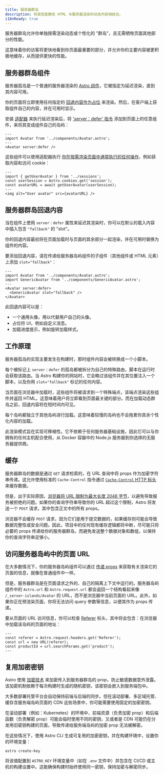 ```yaml
---
title: 服务器群岛
description: 将高性能静态 HTML 与服务器渲染的动态内容相结合。
i18nReady: true
---
```


服务器群岛允许你单独按需渲染动态或个性化的 "群岛"，且无需牺牲页面其他部分的性能。

这意味着你的访客将更快地看到你页面最重要的部分，并允许你的主要内容被更积极地缓存，从而提供更快的性能。

## 服务器群岛组件

服务器孤岛是一个普通的服务器渲染的 [Astro 组件](/zh-cn/basics/astro-components/)，它被指定为延迟渲染，直到其内容可用。

你的页面将立即使用任何指定的 [回退内容作为占位](#服务器群岛回退内容) 来渲染。然后，在客户端上获取组件自己的内容，并在可用时显示。

安装 [适配器](/zh-cn/guides/on-demand-rendering/#服务器适配器) 来执行延迟渲染后，将 ['server：defer' 指令](/zh-cn/reference/directives-reference/#服务器端指令) 添加到页面上的任意组件，来将其变成组件自己的岛屿：

```astro title="src/pages/index.astro" "server:defer"
---
import Avatar from '../components/Avatar.astro';
---
<Avatar server:defer />
```

这些组件可以使用适配器执行 [你在按需渲染页面中通常执行的任何操作](/zh-cn/guides/on-demand-rendering/#按需渲染特性)，例如获取内容和访问 cookie：

```astro title="src/components/Avatar.astro"
---
import { getUserAvatar } from '../sessions';
const userSession = Astro.cookies.get('session');
const avatarURL = await getUserAvatar(userSession);
---
<img alt="User avatar" src={avatarURL} />
```

## 服务器群岛回退内容

当在组件上使用 `server：defer` 属性来延迟其渲染时，你可以在默认的载入内容中插入包含 `"fallback"` 的 "slot"。

你的回退内容最初将在页面加载时与页面的其余部分一起渲染，并在可用时替换为组件的内容。

要添加回退内容，请在传递给服务器岛屿组件的子组件（其他组件或 HTML 元素）上添加 `slot="fallback"`：

```astro
---
import Avatar from '../components/Avatar.astro';
import GenericAvatar from '../components/GenericAvatar.astro';
---
<Avatar server:defer>
  <GenericAvatar slot="fallback" />
</Avatar>
```

此回退内容可以是：

- 一个通用头像，用以代替用户自己的头像。
- 占位符 UI，例如自定义消息。
- 加载进度提示，例如旋转加载样式。


## 工作原理

服务器孤岛的实现主要发生在构建时，那时组件内容会被转换成一个小脚本。

每个被标记上 `server：defer` 的孤岛都被拆分为自己的特殊路由，脚本在运行时会获取该路由。当 Astro 构建你的网站时，它会略过该组件并在其位置注入一个脚本，以及你用 `slot="fallback"` 标记的任何内容。

当页面在浏览器中加载时，这些组件将被请求到一个特殊端点，该端点渲染这些组件并返回 HTML。这意味着用户将立即看到页面最关键的部分。而在加载动态群岛之前，回退内容将在短时间内可见。

每个岛屿都独立于其他岛屿进行加载。这意味着较慢的岛屿也不会拖累你其余个性化内容的加载。

此渲染模式旨在实现可移植性。它不依赖于任何服务器基础设施，因此它可以与你拥有的任何主机配合使用，从 Docker 容器中的 Node.js 服务器到你选择的无服务器提供商。

## 缓存

服务器群岛的数据是通过 `GET` 请求检索的，在 URL 查询中将 props 作为加密字符串传递。这允许使用标准的 `Cache-Control` 指令通过 [`Cache-Control` HTTP 标头](https://developer.mozilla.org/zh-CN/docs/Web/HTTP/Headers/Cache-Control) 来缓存数据。

但是，出于实际原因，[浏览器将 URL 限制为最大长度 2048 字节](https://chromium.googlesource.com/chromium/src/+/master/docs/security/url_display_guidelines/url_display_guidelines.md#url-length)，以避免导致服务被拒绝的问题。如果你的查询字符串导致你的 URL 超过这个限制，Astro 将发送一个 `POST` 请求，其中包含正文中的所有 props。

浏览器不会缓存 `POST` 请求，因为它们是用于提交数据的，如果缓存则可能会导致数据完整性或安全问题。因此，项目中的任何现有缓存逻辑都将中断，尽可能只将必要的 props 传递给你的服务器群岛，而避免发送整个数据对象和数组，以保持你的查询字符串足够小。

## 访问服务器岛屿中的页面 URL

在大多数情况下，你的服务器岛屿组件可以通过 [传递 props](/zh-cn/basics/astro-components/#组件参数) 来获取有关渲染它的页面的信息，就像在普通组件中一样。

但是，服务器群岛是在页面请求之外的、自己的隔离上下文中运行的。服务器岛屿组件中的 `Astro.url` 和 `Astro.request.url` 都会返回一个结构看起来像 `/_server-islands/Avatar` 的 URL，而不是浏览器中当前页面的 URL。此外，如果你正在预渲染页面，你将无法访问 query 参数等信息，以便其作为 props 传递。

要从页面的 URL 访问信息，你可以检查 [Referer](https://developer.mozilla.org/zh-CN/docs/Web/HTTP/Headers/Referer) 标头，其中将会包含：在浏览器中加载该岛屿的页面的地址：

```astro
---
const referer = Astro.request.headers.get('Referer');
const url = new URL(referer);
const productId = url.searchParams.get('product');
---
```

## 复用加密密钥

Astro 使用 [加密技术](https://developer.mozilla.org/zh-CN/docs/Glossary/Cryptography) 来加密传入到服务器群岛的 prop，防止敏感数据意外泄露。该加密机制依赖于每次构建时生成的随机密钥，该密钥会嵌入到服务端包中。

大多数部署托管平台会自动保持前端与后端的同步。但在滚动部署、多区域托管、缓存含服务端岛屿页面的 CDN 这些场景中，你可能需要使用固定的加密密钥。

在滚动部署（例如：Kubernetes）的环境中，前端资源（负责加密 prop）和后端函数（负责解密 prop）可能会临时使用不同的密钥，又或者是 CDN 可能仍在分发用旧密钥构建的页面，导致传递给服务端岛屿的加密 prop 无法被解密。

在这些情况下，使用 Astro CLI 生成可复用的加密密钥，并在构建环境中，设置你的环境变量：

```shell
astro create-key
```

将该值配置到 `ASTRO_KEY` 环境变量中（如在 `.env` 文件中）并包含在 CI/CD 或主机的构建设置中。这能确保构建时始终使用同一密钥，保持加密与解密同步。
